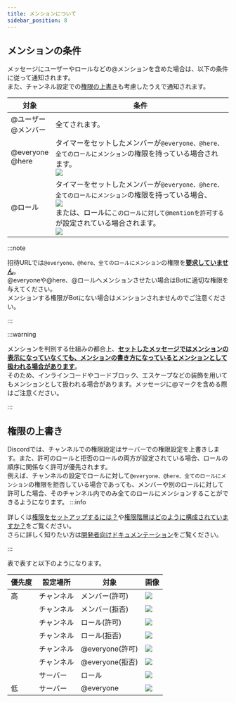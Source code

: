 ```yaml
---
title: メンションについて
sidebar_position: 8
---
```


## メンションの条件
メッセージにユーザーやロールなどの<Mention>@メンション</Mention>を含めた場合は、以下の条件に従って通知されます。  
また、チャンネル設定での[権限の上書き](#権限の上書き)も考慮したうえで通知されます。

| 対象                                                        | 条件                                                                                                                                                                                                                                                              |
|-----------------------------------------------------------|-----------------------------------------------------------------------------------------------------------------------------------------------------------------------------------------------------------------------------------------------------------------|
| <Mention>@ユーザー</Mention><br/><Mention>@メンバー</Mention>     | 全てされます。                                                                                                                                                                                                                                                         |
| <Mention>@everyone</Mention><br/><Mention>@here</Mention> | タイマーをセットしたメンバーが`@everyone、@here、全てのロールにメンション`の権限を持っている場合されます。<br/>![](../../assets/permissions/mention-everyone-here-and-all-roles.jpg)                                                                                                                         |
| <Mention>@ロール</Mention>                                   | タイマーをセットしたメンバーが`@everyone、@here、全てのロールにメンション`の権限を持っている場合、<br/>![](../../assets/permissions/mention-everyone-here-and-all-roles.jpg)<br/>または、ロールに`このロールに対して@mentionを許可する`が設定されている場合されます。<br/>![](../../assets/permissions/allow-anyone-to-mention-this-role.jpg) |

:::note

招待URLでは`@everyone、@here、全てのロールにメンション`の権限を<u>**要求していません**</u>。  
<Mention>@everyone</Mention>や<Mention>@here</Mention>、<Mention>@ロール</Mention>へメンションさせたい場合はBotに適切な権限を与えてください。  
メンションする権限がBotにない場合はメンションされませんのでご注意ください。

:::

:::warning

メンションを判別する仕組みの都合上、<u>**セットしたメッセージではメンションの表示になっていなくても、メンションの書き方になっているとメンションとして扱われる場合があります**</u>。  
そのため、インラインコードやコードブロック、エスケープなどの装飾を用いてもメンションとして扱われる場合があります。メッセージに@マークを含める際はご注意ください。  

:::

## 権限の上書き
Discordでは、チャンネルでの権限設定はサーバーでの権限設定を上書きします。また、許可のロールと拒否のロールの両方が設定されている場合、ロールの順序に関係なく許可が優先されます。  
例えば、チャンネルの設定でロールに対して`@everyone、@here、全てのロールにメンション`の権限を拒否している場合であっても、メンバーや別のロールに対して許可した場合、そのチャンネル内でのみ全てのロールにメンションすることができるようになります。
:::info

詳しくは[権限をセットアップするには？](https://support.discord.com/hc/ja/articles/206029707-%E6%A8%A9%E9%99%90%E3%82%92%E3%82%BB%E3%83%83%E3%83%88%E3%82%A2%E3%83%83%E3%83%97%E3%81%99%E3%82%8B%E3%81%AB%E3%81%AF)や[権限階層はどのように構成されていますか？](https://support.discord.com/hc/ja/articles/206141927-How-is-the-permission-hierarchy-structured)をご覧ください。  
さらに詳しく知りたい方は[開発者向けドキュメンテーション](https://discord.com/developers/docs/topics/permissions)をご覧ください。

:::

表で表すと以下のようになります。

| 優先度 | 設定場所  | 対象            | 画像                                                       |
|-----|-------|---------------|----------------------------------------------------------|
| 高   | チャンネル | メンバー(許可)      | ![](../../assets/permissions/channel-member-allow.jpg)   |
|     | チャンネル | メンバー(拒否)      | ![](../../assets/permissions/channel-member-deny.jpg)    |
|     | チャンネル | ロール(許可)       | ![](../../assets/permissions/channel-role-allow.jpg)     |
|     | チャンネル | ロール(拒否)       | ![](../../assets/permissions/channel-role-deny.jpg)      |
|     | チャンネル | @everyone(許可) | ![](../../assets/permissions/channel-everyone-allow.jpg) |
|     | チャンネル | @everyone(拒否) | ![](../../assets/permissions/channel-everyone-deny.jpg)  |
|     | サーバー  | ロール	          | ![](../../assets/permissions/server-role-allow.jpg)      |
| 低   | サーバー  | @everyone	    | ![](../../assets/permissions/server-everyone-allow.jpg)  |